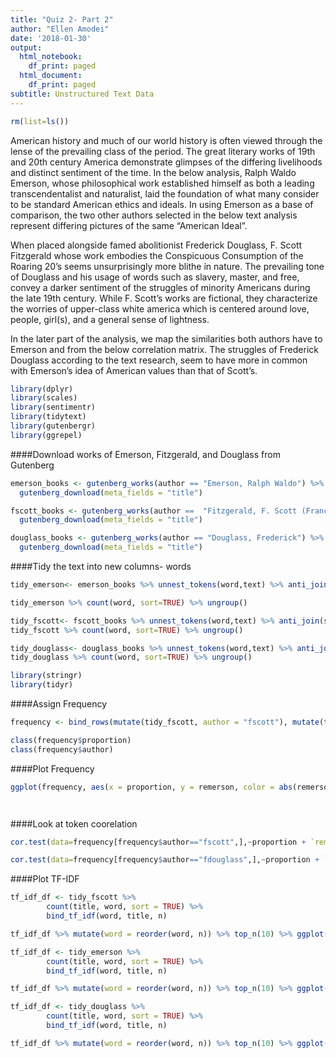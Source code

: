 ```yaml
---
title: "Quiz 2- Part 2"
author: "Ellen Amodei"
date: '2018-01-30'
output:
  html_notebook:
    df_print: paged
  html_document:
    df_print: paged
subtitle: Unstructured Text Data
---
```

```r
rm(list=ls())

```
American history and much of our world history is often viewed through the lense of the prevailing class of the period. The great literary works of 19th and 20th century America demonstrate glimpses of the differing livelihoods and distinct sentiment of the time. In the below analysis, Ralph Waldo Emerson, whose philosophical work established himself as both a leading transcendentalist and naturalist, laid the foundation of what many consider to be standard American ethics and ideals. In using Emerson as a base of comparison, the two other authors selected in the below text analysis represent differing pictures of the same “American Ideal”. 

When placed alongside famed abolitionist Frederick Douglass,  F. Scott Fitzgerald whose work embodies the Conspicuous Consumption of the Roaring 20’s seems unsurprisingly more blithe in nature. The prevailing tone of Douglass and his usage of words such as slavery, master, and free, convey a darker sentiment of the struggles of minority Americans during the late 19th century. While F. Scott’s works are fictional, they characterize the worries of upper-class white america which is centered around love, people, girl(s), and a general sense of lightness. 

In the later part of the analysis, we map the similarities both authors have to Emerson and from the below correlation matrix. The struggles of Frederick Douglass according to the text research, seem to have more in common with Emerson’s idea of American values than that of Scott’s.



```r
library(dplyr)
library(scales)
library(sentimentr)
library(tidytext)
library(gutenbergr)
library(ggrepel)

```

####Download works of Emerson, Fitzgerald, and Douglass from Gutenberg
```r
emerson_books <- gutenberg_works(author == "Emerson, Ralph Waldo") %>%
  gutenberg_download(meta_fields = "title")
```

```r
fscott_books <- gutenberg_works(author ==  "Fitzgerald, F. Scott (Francis Scott)") %>%
  gutenberg_download(meta_fields = "title")
```

```r
douglass_books <- gutenberg_works(author == "Douglass, Frederick") %>%
  gutenberg_download(meta_fields = "title")
```

####Tidy the text into new columns- words
```r
tidy_emerson<- emerson_books %>% unnest_tokens(word,text) %>% anti_join(stop_words)

tidy_emerson %>% count(word, sort=TRUE) %>% ungroup()
```


```r
tidy_fscott<- fscott_books %>% unnest_tokens(word,text) %>% anti_join(stop_words)
tidy_fscott %>% count(word, sort=TRUE) %>% ungroup()

```

```r
tidy_douglass<- douglass_books %>% unnest_tokens(word,text) %>% anti_join(stop_words)
tidy_douglass %>% count(word, sort=TRUE) %>% ungroup()
```

```r

library(stringr)
library(tidyr)
```

####Assign Frequency
```r
frequency <- bind_rows(mutate(tidy_fscott, author = "fscott"), mutate(tidy_douglass, author = "fdouglass"),mutate(tidy_emerson, author = "remerson")) %>% mutate(word = str_extract(word, "[a-z]+")) %>% count(author, word) %>% group_by(author) %>% mutate(proportion = n / sum(n)) %>% select(-n) %>% spread(author,proportion) %>% gather(author, proportion, 'fscott' :'fdouglass')
```

```r
class(frequency$proportion)
class(frequency$author)
```

####Plot Frequency
```r
ggplot(frequency, aes(x = proportion, y = remerson, color = abs(remerson - proportion))) + geom_abline(color = "gray40", lty = 2) + geom_jitter(alpha = 0.1, size = 3.5, width = 0.5, height = 0.5) + geom_text(aes(label = word), check_overlap = TRUE, vjust = 1.5) + scale_x_log10(labels = percent_format()) + scale_y_log10(labels = percent_format()) + scale_color_gradient(limits = c(0, 0.001), low = "darkslategray4", high = "gray75") + facet_wrap(~author, ncol = 2) + theme(legend.position = "none") + labs(y = "remerson", x = NULL)




```
####Look at token coorelation
```r
cor.test(data=frequency[frequency$author=="fscott",],~proportion + `remerson`)
```

```r
cor.test(data=frequency[frequency$author=="fdouglass",],~proportion + `remerson`)

```
####Plot TF-IDF
```r
tf_idf_df <- tidy_fscott %>% 
        count(title, word, sort = TRUE) %>%
        bind_tf_idf(word, title, n)

tf_idf_df %>% mutate(word = reorder(word, n)) %>% top_n(10) %>% ggplot(aes(x=word, y=tf_idf, fill = title)) + geom_col() + coord_flip()
```

```r
tf_idf_df <- tidy_emerson %>% 
        count(title, word, sort = TRUE) %>%
        bind_tf_idf(word, title, n)

tf_idf_df %>% mutate(word = reorder(word, n)) %>% top_n(10) %>% ggplot(aes(x=word, y=tf_idf, fill = title)) + geom_col() + coord_flip()
```
```r
tf_idf_df <- tidy_douglass %>% 
        count(title, word, sort = TRUE) %>%
        bind_tf_idf(word, title, n)

tf_idf_df %>% mutate(word = reorder(word, n)) %>% top_n(10) %>% ggplot(aes(x=word, y=tf_idf, fill = title)) + geom_col() + coord_flip()
```



